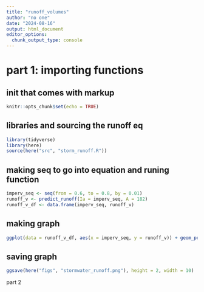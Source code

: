 ```yaml
---
title: "runoff_volumes"
author: "no one"
date: "2024-08-16"
output: html_document
editor_options: 
  chunk_output_type: console
---
```

# part 1: importing functions
## init that comes with markup
```r
knitr::opts_chunk$set(echo = TRUE)
```

## libraries and sourcing the runoff eq
```r
library(tidyverse)
library(here)
source(here("src", "storm_runoff.R"))
```

## making seq to go into equation and runing function
```r
imperv_seq <- seq(from = 0.6, to = 0.8, by = 0.01)
runoff_v <- predict_runoff(Ia = imperv_seq, A = 182)
runoff_v_df <- data.frame(imperv_seq, runoff_v)
```

## making graph
```r
ggplot(data = runoff_v_df, aes(x = imperv_seq, y = runoff_v)) + geom_point() + geom_line() + labs(x = "watershed acreage", y = "impervious land")
```

## saving graph
```r
ggsave(here("figs", "stormwater_runoff.png"), height = 2, width = 10)
```

part 2